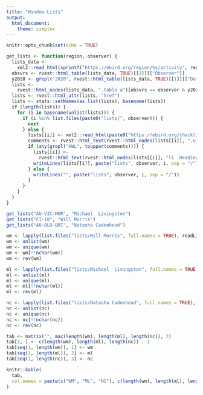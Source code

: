 ```yaml
---
title: "Window Lists"
output:
  html_document:
    theme: simplex
---
```


```r
knitr::opts_chunk$set(echo = TRUE)
```

```r
get_lists <- function(region, observer) {
  lists_data <-
    xml2::read_html(sprintf("https://ebird.org/region/%s/activity", region))
  obsvrs <- rvest::html_table(lists_data, TRUE)[[1]][["Observer"]]
  y2020 <- grepl("2020", rvest::html_table(lists_data, TRUE)[[1]][["Date"]])
  lists <-
    rvest::html_nodes(lists_data, ".table a")[obsvrs == observer & y2020]
  lists <- rvest::html_attr(lists, "href")
  lists <- stats::setNames(as.list(lists), basename(lists))
  if (length(lists)) {
    for (i in basename(unlist(lists))) {
      if (i %in% list.files(paste0("lists/", observer))) {
        next
      } else {
        lists[[i]] <- xml2::read_html(paste0("https://ebird.org/checklist/", i))
        comments <- rvest::html_text(rvest::html_nodes(lists[[i]], ".u-stack-xs"))
        if (any(grepl("HWL", toupper(comments)))) {
          lists[[i]] <-
            rvest::html_text(rvest::html_nodes(lists[[i]], "li .Heading-main"))
          writeLines(lists[[i]], paste("lists", observer, i, sep = "/"))
        } else {
          writeLines("", paste("lists", observer, i, sep = "/"))
        }
      }
    }
  }
}

get_lists("AU-VIC-MOR", "Michael  Livingston")
get_lists("FI-18", "Will Morris")
get_lists("AU-QLD-BRI", "Natasha Cadenhead")

wm <- lapply(list.files("lists/Will Morris", full.names = TRUE), readLines)
wm <- unlist(wm)
wm <- unique(wm)
wm <- wm[!!nchar(wm)]
wm <- rev(wm)

ml <- lapply(list.files("lists/Michael  Livingston", full.names = TRUE), readLines)
ml <- unlist(ml)
ml <- unique(ml)
ml <- ml[!!nchar(ml)]
ml <- rev(ml)

nc <- lapply(list.files("lists/Natasha Cadenhead", full.names = TRUE), readLines)
nc <- unlist(nc)
nc <- unique(nc)
nc <- nc[!!nchar(nc)]
nc <- rev(nc)

tab <- matrix("", max(length(wm), length(ml), length(nc)), 3)
tab[1, ] <- c(length(wm), length(ml), length(nc)) - 1
tab[seq(1, length(wm)), 1] <- wm
tab[seq(1, length(ml)), 2] <- ml
tab[seq(1, length(nc)), 3] <- nc
```

```r
knitr::kable(
  tab,
  col.names = paste(c("WM", "ML", "NC"), c(length(wm), length(ml), length(nc)), sep = ": ")
)
```

